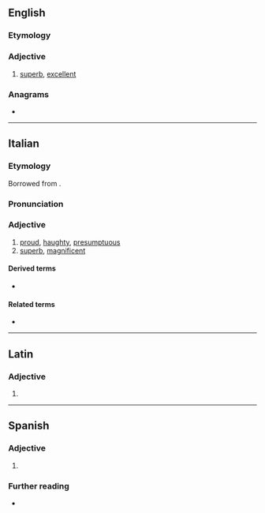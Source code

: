 ==English==

===Etymology===
{{suffix|en|superb|o}}

===Adjective===
{{en-adj}}

# {{lb|en|slang}} [[superb]], [[excellent]]

===Anagrams===
* {{anagrams|en|a=beoprsu|sober up}}

----

==Italian==

===Etymology===
Borrowed from {{bor|it|la|superbus}}.

===Pronunciation===
{{it-pr|supèrbo}}

===Adjective===
{{it-adj}}

# [[proud]], [[haughty]], [[presumptuous]]
# [[superb]], [[magnificent]]

====Derived terms====
* {{l|it|superbamente}}

====Related terms====
* {{l|it|superbia}}

----

==Latin==

===Adjective===
{{la-adj-form|superbō}}

# {{inflection of|la|superbus||dat//abl|m//n|s}}

----

==Spanish==

===Adjective===
{{es-adj}}

# {{obsolete spelling of|es|soberbio}}

===Further reading===
* {{R:DRAE}}